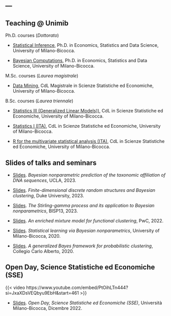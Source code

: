 ---
---

## Teaching @ Unimib {.central}

[Ph.D. courses]{.blue} (*Dottorato*)

  - [Statistical Inference](https://tommasorigon.github.io/InferentialStat/), Ph.D. in Economics, Statistics and Data Science, University of Milano-Bicocca. 

  - [Bayesian Computations](https://tommasorigon.github.io/CompStat/), Ph.D. in Economics, Statistics and Data Science, University of Milano-Bicocca. 
    
[M.Sc. courses]{.blue} (*Laurea magistrale*)
    
  - [Data Mining](https://tommasorigon.github.io/datamining/), CdL Magistrale in Scienze Statistiche ed Economiche, University of Milano-Bicocca. 

[B.Sc. courses]{.blue} (*Laurea triennale*)

  - [Statistics III (Generalized Linear Models))](https://tommasorigon.github.io/StatIII/), CdL in Scienze Statistiche ed Economiche, University of Milano-Bicocca.  

  - [Statistics I (ITA)](https://tommasorigon.github.io/StatI/), CdL in Scienze Statistiche ed Economiche, University of Milano-Bicocca.  
  
  - [R for the multivariate statistical analysis (ITA)](https://tommasorigon.github.io/introR/), CdL in Scienze Statistiche ed Economiche, University of Milano-Bicocca.

## Slides of talks and seminars {.central}

- [Slides](files/slides/Rigon_UCLA.pdf). *Bayesian nonparametric prediction of the taxonomic affiliation of DNA sequences*, UCLA, 2023.

- [Slides](files/slides/Rigon_Duke.pdf). *Finite-dimensional discrete random structures and Bayesian clustering*, Duke University, 2023.

- [Slides](files/slides/Rigon_Madrid.pdf). *The Stirling-gamma process and its application to Bayesian nonparametrics*, BISP13, 2023. 

- [Slides](files/slides/Rigon_PWC.pdf). *An enriched mixture model for functional clustering*, PwC, 2022. 

- [Slides](files/slides/Rigon_Bicocca2020.pdf). *Statistical learning via Bayesian nonparametrics*, University of Milano-Bicocca, 2020. 

- [Slides](files/slides/Rigon_CCA.pdf). *A generalized Bayes framework for probabilistic clustering*, Collegio Carlo Alberto, 2020. 

## Open Day, Science Statistiche ed Economiche (SSE) {.central}

:::: {layout="[30, 80, 30]"}

:::{#blackspace1}
:::

:::{#video}
{{< video https://www.youtube.com/embed/PtOihLTn444?si=JxaXDsVEQbyu9EbH&amp;start=461 >}}
:::

:::{#blackspace2}
:::

::::

- [Slides](files/slides/SSE_OpenDay.pdf). *Open Day, Science Statistiche ed Economiche (SSE)*, Università Milano-Bicocca, Dicembre 2022. 

